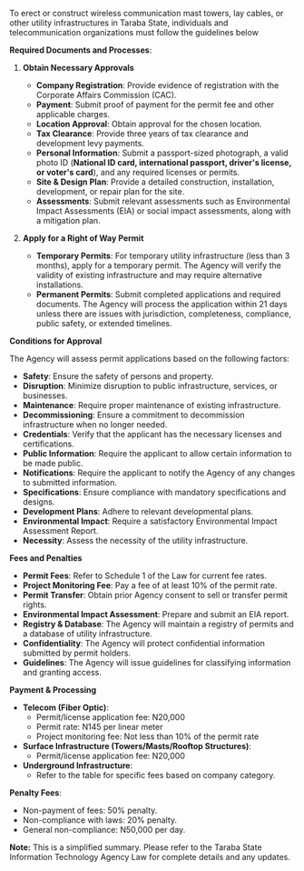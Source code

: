 To erect or construct wireless communication mast towers, lay cables, or other utility
infrastructures in Taraba State, individuals and telecommunication organizations
must follow the guidelines below

**Required Documents and Processes**:

1. **Obtain Necessary Approvals**

   - **Company Registration**: Provide evidence of registration with the
     Corporate Affairs Commission (CAC).
   - **Payment**: Submit proof of payment for the permit fee and other
     applicable charges.
   - **Location Approval**: Obtain approval for the chosen location.
   - **Tax Clearance**: Provide three years of tax clearance and development
     levy payments.
   - **Personal Information**: Submit a passport-sized photograph, a valid
     photo ID (**National ID card, international passport, driver&#39;s license,
     or voter&#39;s card**), and any required licenses or permits.
   - **Site & Design Plan**: Provide a detailed construction, installation,
     development, or repair plan for the site.
   - **Assessments**: Submit relevant assessments such as Environmental
     Impact Assessments (EIA) or social impact assessments, along with a
     mitigation plan.

2. **Apply for a Right of Way Permit**

   - **Temporary Permits**: For temporary utility infrastructure (less than 3
     months), apply for a temporary permit. The Agency will verify the
     validity of existing infrastructure and may require alternative
     installations.
   - **Permanent Permits**: Submit completed applications and required
     documents. The Agency will process the application within 21 days
     unless there are issues with jurisdiction, completeness, compliance,
     public safety, or extended timelines.

**Conditions for Approval**

The Agency will assess permit applications based on the following factors:

- **Safety**: Ensure the safety of persons and property.
- **Disruption**: Minimize disruption to public infrastructure, services, or
  businesses.
- **Maintenance**: Require proper maintenance of existing infrastructure.
- **Decommissioning**: Ensure a commitment to decommission infrastructure
  when no longer needed.
- **Credentials**: Verify that the applicant has the necessary licenses and
  certifications.
- **Public Information**: Require the applicant to allow certain information to be
  made public.
- **Notifications**: Require the applicant to notify the Agency of any changes to
  submitted information.
- **Specifications**: Ensure compliance with mandatory specifications and
  designs.
- **Development Plans**: Adhere to relevant developmental plans.
- **Environmental Impact**: Require a satisfactory Environmental Impact
  Assessment Report.
- **Necessity**: Assess the necessity of the utility infrastructure.

**Fees and Penalties**

- **Permit Fees**: Refer to Schedule 1 of the Law for current fee rates.
- **Project Monitoring Fee**: Pay a fee of at least 10% of the permit rate.
- **Permit Transfer**: Obtain prior Agency consent to sell or transfer permit rights.
- **Environmental Impact Assessment**: Prepare and submit an EIA report.
- **Registry & Database**: The Agency will maintain a registry of permits and a
  database of utility infrastructure.
- **Confidentiality**: The Agency will protect confidential information submitted by
  permit holders.
- **Guidelines**: The Agency will issue guidelines for classifying information and
  granting access.

**Payment & Processing**

- **Telecom (Fiber Optic)**:
  - Permit/license application fee: N20,000
  - Permit rate: N145 per linear meter
  - Project monitoring fee: Not less than 10% of the permit rate
- **Surface Infrastructure (Towers/Masts/Rooftop Structures)**:
  - Permit/license application fee: N20,000
- **Underground Infrastructure**:
  - Refer to the table for specific fees based on company category.

**Penalty Fees**:

- Non-payment of fees: 50% penalty.
- Non-compliance with laws: 20% penalty.
- General non-compliance: N50,000 per day.

**Note:** This is a simplified summary. Please refer to the Taraba State Information
Technology Agency Law for complete details and any updates.
